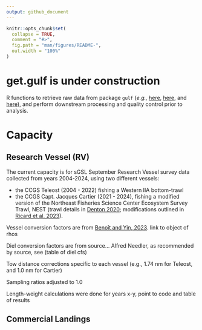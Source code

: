 ```yaml
---
output: github_document
---
```


<!-- README.md is generated from README.Rmd. Please edit that file -->

```r
knitr::opts_chunk$set(
  collapse = TRUE,
  comment = "#>",
  fig.path = "man/figures/README-",
  out.width = "100%"
)
```

# get.gulf is under construction

<!-- badges: start -->
<!-- badges: end -->

R functions to retrieve raw data from package `gulf` (*e.g.,* [here](https://github.com/dfo-gulf-science/gulf/tree/master), [here](https://github.com/ricardd/gulf2), and [here](https://github.com/TobieSurette/gulf.data)), and perform downstream processing and quality control prior to analysis.

# Capacity

## Research Vessel (RV)
The current capacity is for sGSL September Research Vessel survey data collected from years 2004-2024, using two different vessels:

  + the CCGS Teleost (2004 - 2022) fishing a Western IIA bottom-trawl
  + the CCGS Capt. Jacques Cartier (2021 - 2024), fishing a modified version of the Northeast Fisheries Science Center Ecosystem Survey Trawl, NEST (trawl details in [Denton 2020](https://waves-vagues.dfo-mpo.gc.ca/library-bibliotheque/4087638x.pdf); modifications outlined in [Ricard et al. 2023](https://publications.gc.ca/collections/collection_2023/mpo-dfo/Fs97-6-3547-eng.pdf)).

Vessel conversion factors are from [Benoît and Yin, 2023](https://waves-vagues.dfo-mpo.gc.ca/library-bibliotheque/41220614.pdf). link to object of rhos

Diel conversion factors are from source... Alfred Needler, as recommended by source, see (table of diel cfs)

Tow distance corrections specific to each vessel (e.g., 1.74 nm for Teleost, and 1.0 nm for Cartier)

Sampling ratios adjusted to 1.0

Length-weight calculations were done for years x-y, point to code and table of results

## Commercial Landings


